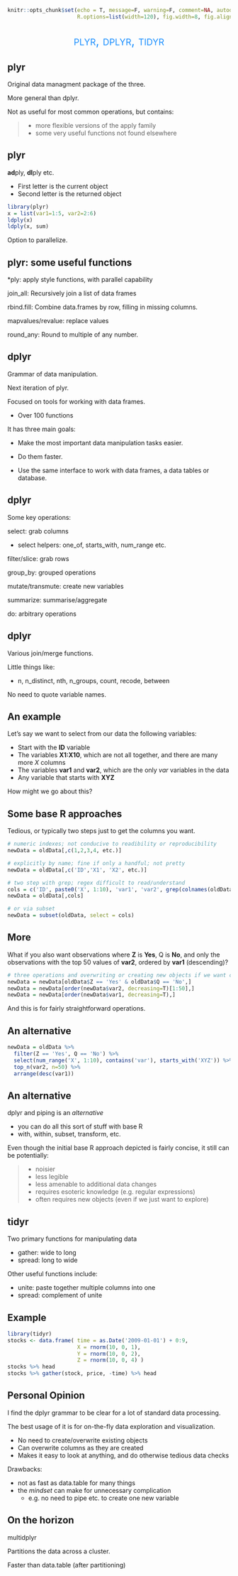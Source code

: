 ```r
knitr::opts_chunk$set(echo = T, message=F, warning=F, comment=NA, autodep=T, eval=FALSE, cache=FALSE,
                      R.options=list(width=120), fig.width=8, fig.align = 'center')
```


## 

<div style="text-align:center;font-variant:small-caps; font-size:200%; color:#1e90ff">plyr, dplyr, tidyr</div>


## plyr

Original data managment package of the three.

More general than <span class="pack">dplyr.</span>

Not as useful for most common operations, but contains:

>- more flexible versions of the apply family
>- some very useful functions not found elsewhere

## plyr

<span class="func">**ad**ply</span>, <span class="func">**dl**ply</span> etc.

- First letter is the current object
- Second letter is the returned object

```r
library(plyr)
x = list(var1=1:5, var2=2:6)
ldply(x)
ldply(x, sum)
```

Option to parallelize.



## plyr: some useful functions

*ply: apply style functions, with parallel capability

<span class="func">join_all</span>: Recursively join a list of data frames

<span class="func">rbind.fill</span>: Combine data.frames by row, filling in missing columns.

<span class="func">mapvalues</span>/revalue: replace values

<span class="func">round_any</span>: Round to multiple of any number.



## dplyr

Grammar of data manipulation.

Next iteration of <span class="func">plyr</span>.

Focused on tools for working with data frames.

- Over 100 functions

It has three main goals:

- Make the most important data manipulation tasks easier.

- Do them faster.

- Use the same interface to work with data frames, a data tables or database.



## dplyr

Some key operations:


<span class="func">select</span>: grab columns

  - select helpers: <span class="func">one</span>\_of, <span class="func">starts</span>\_with, <span class="func">num_range</span> etc.

<span class="func">filter</span>/<span class="func">slice</span>: grab rows

<span class="func">group_by</span>: grouped operations

<span class="func">mutate</span>/<span class="func">transmute</span>: create new variables

<span class="func">summarize</span>: summarise/aggregate

<span class="func">do</span>: arbitrary operations


## dplyr


Various join/merge functions.

Little things like:

- <span class="func">n</span>, <span class="func">n</span>\_distinct, <span class="func">nth</span>, <span class="func">n</span>\_groups, <span class="func">count</span>, <span class="func">recode</span>, <span class="func">between</span>

No need to quote variable names.


## An example

Let's say we want to select from our data the following variables:

  - Start with the **ID** variable
  - The variables **X1:X10**, which are not all together, and there are many more *X* columns
  - The variables **var1** and **var2**, which are the only *var* variables in the data
  - Any variable that starts with **XYZ**
    
How might we go about this?

## Some base R approaches

Tedious, or typically two steps just to get the columns you want.

```r
# numeric indexes; not conducive to readibility or reproducibility
newData = oldData[,c(1,2,3,4, etc.)]

# explicitly by name; fine if only a handful; not pretty
newData = oldData[,c('ID','X1', 'X2', etc.)]

# two step with grep; regex difficult to read/understand
cols = c('ID', paste0('X', 1:10), 'var1', 'var2', grep(colnames(oldData), '^XYZ', value=T))
newData = oldData[,cols]

# or via subset
newData = subset(oldData, select = cols)
```


## More
What if you also want observations where **Z** is **Yes**, Q is **No**, and only the observations with the top 50 values of **var2**, ordered by **var1** (descending)?

```r
# three operations and overwriting or creating new objects if we want clarity
newData = newData[oldData$Z == 'Yes' & oldData$Q == 'No',]
newData = newData[order(newData$var2, decreasing=T)[1:50],]
newData = newData[order(newData$var1, decreasing=T),]
```

And this is for fairly straightforward operations.


## An alternative

```r
newData = oldData %>% 
  filter(Z == 'Yes', Q == 'No') %>% 
  select(num_range('X', 1:10), contains('var'), starts_with('XYZ')) %>% 
  top_n(var2, n=50) %>% 
  arrange(desc(var1))
```



## An alternative


<span class="pack">dplyr</span> and piping is an *alternative*

- you can do all this sort of stuff with base R
- <span class="func">with</span>, <span class="func">within</span>, <span class="func">subset</span>, <span class="func">transform</span>, etc.

Even though the initial base R approach depicted is fairly concise, it still can be potentially: 

>- noisier
>- less legible
>- less amenable to additional data changes
>- requires esoteric knowledge (e.g. regular expressions)
>- often requires new objects (even if we just want to explore)



## tidyr

Two primary functions for manipulating data

- <span class="func">gather</span>: wide to long
- <span class="func">spread</span>: long to wide

Other useful functions include:

- <span class="func">unite</span>: paste together multiple columns into one
- <span class="func">spread</span>: complement of unite



## Example

```r
library(tidyr)
stocks <- data.frame( time = as.Date('2009-01-01') + 0:9,
                      X = rnorm(10, 0, 1),
                      Y = rnorm(10, 0, 2),
                      Z = rnorm(10, 0, 4) )
stocks %>% head
stocks %>% gather(stock, price, -time) %>% head
```


## Personal Opinion

I find the <span class="pack">dplyr</span> grammar to be clear for a lot of standard data processing.

The best usage of it is for on-the-fly data exploration and visualization.

- No need to create/overwrite existing objects
- Can overwrite columns as they are created
- Makes it easy to look at anything, and do otherwise tedious data checks

Drawbacks:

- not as fast as <span class="pack">data.table</span> for many things
- the *mindset* can make for unnecessary complication
    - e.g. no need to pipe etc. to create one new variable
    
    
## On the horizon

multidplyr

Partitions the data across a cluster.

Faster than data.table (after partitioning)